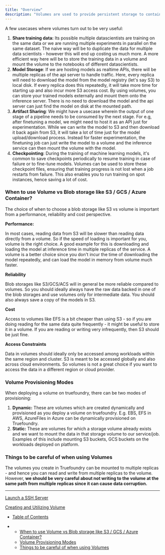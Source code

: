```yaml
---
title: "Overview"
description: "Volumes are used to provide persistent storage to containers within pods so that read and write data to a central disk across multiple pods. They are especially useful in the context of machine learning when you need to store and access data, models, and other artifacts required for training, serving, and inference tasks."
---
```


A few usecases where volumes turn out to be very useful:

1. **Share training data:** Its possible multiple datascientists are training on the same data or we are running multiple experiments in parallel on the same dataset. The naive way will be to duplicate the data for multiple data scientists - however this will end up costing us much more. A more efficient way here will be to store the training data in a volume and mount the volume to the notebooks of different datascientists.
2. **Model Storage**: If we are hosting models as realtime APIs, there will be multiple replicas of the api server to handle traffic. Here, every replica will need to download the model from the model registry (let's say S3) to local disk. If every replica does this repeatedly, it will take more time for starting up and also incur more S3 access cost. By using volumes, you can store your trained models externally and mount them onto the inference server. There is no need to download the model and the api server can just find the model on disk at the mounted path.
3. **Artifact Sharing**: We might have a usecase wherein the output of one stage of a pipeline needs to be consumed by the next stage. For e.g, after finetuning a model, we might need to host it as an API just for experimentation. While we can write the model to S3 and then download it back again from S3, it will take a lot of time just for the model upload/download process. Instead for faster experimentation, the finetuning job can just write the model to a volume and the inference service can then mount the volume with the model.
4. **Checkpointing**: During the training of machine learning models, it's common to save checkpoints periodically to resume training in case of failure or to fine-tune models. Volumes can be used to store these checkpoint files, ensuring that training progress is not lost when a job restarts from failure. This also enables you to run training on spot instances, hence saving a lot of cost.

### When to use Volume vs Blob storage like S3 / GCS / Azure Container?

The choice of when to choose a blob storage like S3 vs volume is important from a performance, reliability and cost perspective.

**Performance:**

In most cases, reading data from S3 will be slower than reading data directly from a volume. So if the speed of loading is important for you, volume is the right choice. A good example for this is downloading and loading the model at inference time in multiple replicas of the service. A volume is a better choice since you don't incur the time of downloading the model repeatedly, and can load the model in memory from volume much faster.

**Reliability**

Blob storages like S3/GCS/ACS will in general be more reliable compared to volumes. So you should ideally always have the raw data backed in one of the blob storages and use volumes only for intermediate data. You should also always save a copy of the models in S3.

**Cost**

Access to volumes like EFS is a bit cheaper than using S3 - so if you are doing reading for the same data quite frequently - it might be useful to store it in a volume. If you are reading or writing very infrequently, then S3 should be just fine.

**Access Constraints**

Data in volumes should ideally only be accessed among workloads within the same region and cluster. S3 is meant to be accessed globally and also across cloud environments. So volumes is not a great choice if you want to access the data in a different region or cloud provider.

### Volume Provisioning Modes

When deploying a volume on truefoundry, there can be two modes of provisioning:

1. **Dynamic:** These are volumes which are created dynamically and provisioned as you deploy a volume on truefoundry. E.g. EBS, EFS in AWS, AzureFiles in Azure can be dynamically provisioned on Truefoundry.
2. **Static:** These are volumes for which a storage volume already exists and we want to mount the data in that storage volume to our service/job. Examples of this include mounting S3 buckets, GCS buckets on the workloads deployed on platform.

### Things to be careful of when using Volumes

The volumes you create in Truefoundry can be mounted to multiple replicas - and hence you can read and write from multiple replicas to the volume. However, **we should be very careful about not writing to the volume at the same path from multiple replicas since it can cause data corruption.**

***

[Launch a SSH Server](/docs/launch-an-ssh-server)

[Creating and Utilizing Volume](/docs/creating-a-volume)

* [Table of Contents](#)

* * [When to use Volume vs Blob storage like S3 / GCS / Azure Container?](#when-to-use-volume-vs-blob-storage-like-s3--gcs--azure-container)
  * [Volume Provisioning Modes](#volume-provisioning-modes)
  * [Things to be careful of when using Volumes](#things-to-be-careful-of-when-using-volumes)
